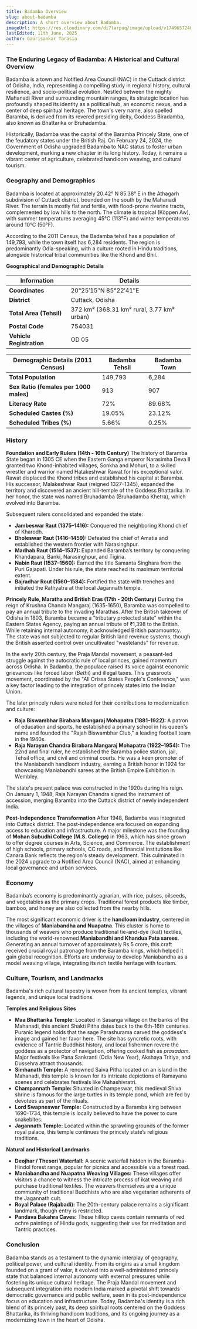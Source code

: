 ```yaml
---
title: Badamba Overview
slug: about-badamba
description: A short overview about Badamba.
imageUrl: https://res.cloudinary.com/di7larpuq/image/upload/v1749657240/Thumb20190501_111050_1_hpopoc.jpg
lastEdited: 11th June, 2025
author: Gaurisankar Tarasia
---
```




### **The Enduring Legacy of Badamba: A Historical and Cultural Overview**

Badamba is a town and Notified Area Council (NAC) in the Cuttack district of Odisha, India, representing a compelling study in regional history, cultural resilience, and socio-political evolution. Nestled between the mighty Mahanadi River and surrounding mountain ranges, its strategic location has profoundly shaped its identity as a political hub, an economic nexus, and a center of deep spiritual heritage. The town's very name, also spelled Baramba, is derived from its revered presiding deity, Goddess Biradamba, also known as Bhattarika or Bruhadamba.

Historically, Badamba was the capital of the Baramba Princely State, one of the feudatory states under the British Raj. On February 24, 2024, the Government of Odisha upgraded Badamba to NAC status to foster urban development, marking a new chapter in its long history. Today, it remains a vibrant center of agriculture, celebrated handloom weaving, and cultural tourism.

### **Geography and Demographics**

Badamba is located at approximately 20.42° N 85.38° E in the Athagarh subdivision of Cuttack district, bounded on the south by the Mahanadi River. The terrain is mostly flat and fertile, with flood-prone riverine tracts, complemented by low hills to the north. The climate is tropical (Köppen Aw), with summer temperatures averaging 45°C (113°F) and winter temperatures around 10°C (50°F).

According to the 2011 Census, the Badamba tehsil has a population of 149,793, while the town itself has 6,284 residents. The region is predominantly Odia-speaking, with a culture rooted in Hindu traditions, alongside historical tribal communities like the Khond and Bhil.

**Geographical and Demographic Details**

| Information           | Details                                                |
| --------------------- | ------------------------------------------------------ |
| **Coordinates**       | 20°25′15″N 85°22′41″E                                  |
| **District**          | Cuttack, Odisha                                        |
| **Total Area (Tehsil)** | 372 km² (368.31 km² rural, 3.77 km² urban)              |
| **Postal Code**       | 754031                                                 |
| **Vehicle Registration** | OD 05                                                  |

| Demographic Details (2011 Census) | Badamba Tehsil | Badamba Town |
| --------------------------------- | -------------- | ------------ |
| **Total Population**              | 149,793        | 6,284        |
| **Sex Ratio (females per 1000 males)** | 913            | 907          |
| **Literacy Rate**                 | 72%            | 89.68%       |
| **Scheduled Castes (%)**          | 19.05%         | 23.12%       |
| **Scheduled Tribes (%)**          | 5.66%          | 0.25%        |

### **History**

**Foundation and Early Rulers (14th - 16th Century)**
The history of Baramba State began in 1305 CE when the Eastern Ganga emperor Narasimha Deva II granted two Khond-inhabited villages, Sonkha and Mohuri, to a skilled wrestler and warrior named Hatakeshwar Rawat for his exceptional valor. Rawat displaced the Khond tribes and established his capital at Baramba. His successor, Malakeshwar Raut (reigned 1327–1345), expanded the territory and discovered an ancient hill-temple of the Goddess Bhattarika. In her honor, the state was named Bruhadamba (Bruhadamba Khetra), which evolved into Baramba.

Subsequent rulers consolidated and expanded the state:
*   **Jambeswar Raut (1375–1416):** Conquered the neighboring Khond chief of Kharodh.
*   **Bholeswar Raut (1416–1459):** Defeated the chief of Amatia and established the western frontier with Narasinghpur.
*   **Madhab Raut (1514–1537):** Expanded Baramba’s territory by conquering Khandapara, Banki, Narasinghpur, and Tigiria.
*   **Nabin Raut (1537–1560):** Earned the title Samanta Singhara from the Puri Gajapati. Under his rule, the state reached its maximum territorial extent.
*   **Bajradhar Rout (1560–1584):** Fortified the state with trenches and initiated the Rathyatra at the local Jagannath temple.

**Princely Rule, Maratha and British Eras (17th - 20th Century)**
During the reign of Krushna Chanda Mangaraj (1635-1650), Baramba was compelled to pay an annual tribute to the invading Marathas. After the British takeover of Odisha in 1803, Baramba became a "tributary protected state" within the Eastern States Agency, paying an annual tribute of ₹1,398 to the British. While retaining internal autonomy, it acknowledged British paramountcy. The state was not subjected to regular British land revenue systems, though the British asserted control over uncultivated "wastelands" for revenue.

In the early 20th century, the Praja Mandal movement, a peasant-led struggle against the autocratic rule of local princes, gained momentum across Odisha. In Badamba, the populace raised its voice against economic grievances like forced labor (*Bethi*) and illegal taxes. This grassroots movement, coordinated by the "All Orissa States People's Conference," was a key factor leading to the integration of princely states into the Indian Union.

The later princely rulers were noted for their contributions to modernization and culture:
*   **Raja Biswambhar Birabara Mangaraj Mohapatra (1881–1922):** A patron of education and sports, he established a primary school in his queen's name and founded the "Rajah Biswambhar Club," a leading football team in the 1940s.
*   **Raja Narayan Chandra Birabara Mangaraj Mohapatra (1922–1954):** The 22nd and final ruler, he established the Baramba police station, jail, Tehsil office, and civil and criminal courts. He was a keen promoter of the Maniabandh handloom industry, earning a British honor in 1924 for showcasing Maniabandhi sarees at the British Empire Exhibition in Wembley.

The state's present palace was constructed in the 1920s during his reign. On January 1, 1948, Raja Narayan Chandra signed the instrument of accession, merging Baramba into the Cuttack district of newly independent India.

**Post-Independence Transformation**
After 1948, Badamba was integrated into Cuttack district. The post-independence era focused on expanding access to education and infrastructure. A major milestone was the founding of **Mohan Subudhi College (M.S. College)** in 1963, which has since grown to offer degree courses in Arts, Science, and Commerce. The establishment of high schools, primary schools, CC roads, and financial institutions like Canara Bank reflects the region's steady development. This culminated in the 2024 upgrade to a Notified Area Council (NAC), aimed at enhancing local governance and urban services.

### **Economy**

Badamba’s economy is predominantly agrarian, with rice, pulses, oilseeds, and vegetables as the primary crops. Traditional forest products like timber, bamboo, and honey are also collected from the nearby hills.

The most significant economic driver is the **handloom industry**, centered in the villages of **Maniabandha and Nuapatna**. This cluster is home to thousands of weavers who produce traditional tie-and-dye (ikat) textiles, including the world-renowned **Maniabandhi and Khandua Pata sarees**. Generating an annual turnover of approximately Rs 5 crore, this craft received crucial royal patronage from the Baramba kings, which helped it gain global recognition. Efforts are underway to develop Maniabandha as a model weaving village, integrating its rich textile heritage with tourism.

### **Culture, Tourism, and Landmarks**

Badamba's rich cultural tapestry is woven from its ancient temples, vibrant legends, and unique local traditions.

**Temples and Religious Sites**
*   **Maa Bhattarika Temple:** Located in Sasanga village on the banks of the Mahanadi, this ancient Shakti Pitha dates back to the 6th-16th centuries. Puranic legend holds that the sage Parashurama carved the goddess's image and gained her favor here. The site has syncretic roots, with evidence of Tantric Buddhist history, and local fishermen revere the goddess as a protector of navigation, offering cooked fish as *prasadam*. Major festivals like Pana Sankranti (Odia New Year), Akshaya Tritiya, and Dussehra attract thousands.
*   **Simhanath Temple:** A renowned Saiva Pitha located on an island in the Mahanadi, this temple is known for its intricate depictions of Ramayana scenes and celebrates festivals like Mahashivratri.
*   **Champannath Temple:** Situated in Champeswar, this medieval Shiva shrine is famous for the large turtles in its temple pond, which are fed by devotees as part of the rituals.
*   **Lord Swapneswar Temple:** Constructed by a Baramba king between 1690-1734, this temple is locally believed to have the power to cure snakebites.
*   **Jagannath Temple:** Located within the sprawling grounds of the former royal palace, this temple continues the princely state’s religious traditions.

**Natural and Historical Landmarks**
*   **Deojhar / Theseri Waterfall:** A scenic waterfall hidden in the Baramba-Hindol forest range, popular for picnics and accessible via a forest road.
*   **Maniabandha and Nuapatna Weaving Villages:** These villages offer visitors a chance to witness the intricate process of ikat weaving and purchase traditional textiles. The weavers themselves are a unique community of traditional Buddhists who are also vegetarian adherents of the Jagannath cult.
*   **Royal Palace (Rajabadi):** The 20th-century palace remains a significant landmark, though entry is restricted.
*   **Pandava Bakahra Caves:** These hilltop caves contain remnants of red ochre paintings of Hindu gods, suggesting their use for meditation and Tantric practices.

### **Conclusion**

Badamba stands as a testament to the dynamic interplay of geography, political power, and cultural identity. From its origins as a small kingdom founded on a grant of valor, it evolved into a well-administered princely state that balanced internal autonomy with external pressures while fostering its unique cultural heritage. The Praja Mandal movement and subsequent integration into modern India marked a pivotal shift towards democratic governance and public welfare, seen in its post-independence focus on education and infrastructure. Today, Badamba's identity is a rich blend of its princely past, its deep spiritual roots centered on the Goddess Bhattarika, its thriving handloom traditions, and its ongoing journey as a modernizing town in the heart of Odisha.